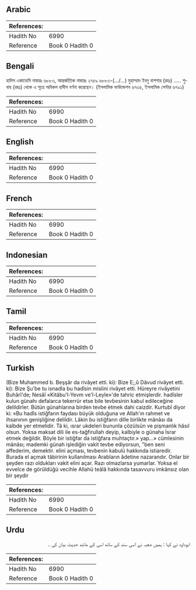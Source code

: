 ## Arabic


<div dir="rtl" lang="ar" style={{fontSize:'larger',backgroundColor:'#f8f9fa',padding:20}}>

</div>
<div style={{backgroundColor:'#f8f9fa',padding:20, marginBottom: 10}}><table> <thead> <tr> <th>References:</th> <th></th> </tr> </thead> <tbody><tr><td>Hadith No</td><td>6990</td></tr><tr><td>Reference</td><td>Book 0 Hadith 0</td></tr></tbody></table></div>

## Bengali


<div dir="ltr" lang="bn" style={{fontSize:'larger',backgroundColor:'#f8f9fa',padding:20}}>
হাদিস একাডেমি নাম্বারঃ ৬৮৮৩, আন্তর্জাতিক নাম্বারঃ ২৭৫৯ ৬৮৮৩-(…/…) মুহাম্মাদ ইবনু বাশশার (রহঃ) ..... শুবাহ (রহঃ) থেকে এ সূত্রে অবিকল হাদীস বর্ণনা করেছেন। (ইসলামিক ফাউন্ডেশন ৬৭৩৫, ইসলামিক সেন্টার ৬৭৯১)
</div>
<div style={{backgroundColor:'#f8f9fa',padding:20, marginBottom: 10}}><table> <thead> <tr> <th>References:</th> <th></th> </tr> </thead> <tbody><tr><td>Hadith No</td><td>6990</td></tr><tr><td>Reference</td><td>Book 0 Hadith 0</td></tr></tbody></table></div>

## English


<div dir="ltr" lang="en" style={{fontSize:'larger',backgroundColor:'#f8f9fa',padding:20}}>

</div>
<div style={{backgroundColor:'#f8f9fa',padding:20, marginBottom: 10}}><table> <thead> <tr> <th>References:</th> <th></th> </tr> </thead> <tbody><tr><td>Hadith No</td><td>6990</td></tr><tr><td>Reference</td><td>Book 0 Hadith 0</td></tr></tbody></table></div>

## French


<div dir="ltr" lang="fr" style={{fontSize:'larger',backgroundColor:'#f8f9fa',padding:20}}>

</div>
<div style={{backgroundColor:'#f8f9fa',padding:20, marginBottom: 10}}><table> <thead> <tr> <th>References:</th> <th></th> </tr> </thead> <tbody><tr><td>Hadith No</td><td>6990</td></tr><tr><td>Reference</td><td>Book 0 Hadith 0</td></tr></tbody></table></div>

## Indonesian


<div dir="ltr" lang="id" style={{fontSize:'larger',backgroundColor:'#f8f9fa',padding:20}}>

</div>
<div style={{backgroundColor:'#f8f9fa',padding:20, marginBottom: 10}}><table> <thead> <tr> <th>References:</th> <th></th> </tr> </thead> <tbody><tr><td>Hadith No</td><td>6990</td></tr><tr><td>Reference</td><td>Book 0 Hadith 0</td></tr></tbody></table></div>

## Tamil


<div dir="ltr" lang="ta" style={{fontSize:'larger',backgroundColor:'#f8f9fa',padding:20}}>

</div>
<div style={{backgroundColor:'#f8f9fa',padding:20, marginBottom: 10}}><table> <thead> <tr> <th>References:</th> <th></th> </tr> </thead> <tbody><tr><td>Hadith No</td><td>6990</td></tr><tr><td>Reference</td><td>Book 0 Hadith 0</td></tr></tbody></table></div>

## Turkish


<div dir="ltr" lang="tr" style={{fontSize:'larger',backgroundColor:'#f8f9fa',padding:20}}>
(Bize Muhammed b. Beşşâr da rivâyet etti. ki): Bize E;,û Dâvud rivâyet etti. ki): Bize Şu'be tu isnadla bu hadîsin mislini rivâyet etti. Hüreyre rivâyetini Buhârî'de; Nesâî «Kitâbu’l-Yevm ve'l-Leyle»'de tahric etmişlerdir. hadîsler kulun günahı defalarca tekerrür etse bile tevbesinin kabul edileceğine delildirler. Bütün günahlarına birden tevbe etmek dahi caizdir. Kurtubî diyor ki: «Bu hadîs istiğfarın faydası büyük olduğuna ve Allah'ın rahmet ve ihsanının genişliğine delildir. Lâkin bu istiğfarın dille birlikte mânâsı da kalbde yer etmelidir. Tâ ki, ısrar ukdeleri bununla çözülsün ve pişmanlık hâsıl olsun. Yoksa maksat dili ile es-tağfirullah deyip, kalbiyle o günaha İsrar etmek değildir. Böyle bir istiğfar da istiğfara muhtaçtır.» yap...» cümlesinin mânâsı; mademki günah işlediğin vakit tevbe ediyorsun, "ben seni affederim, demektir. elini açması, tevbenin kabulü hakkında istiaredir. Burada el açmak tâbirinin kullanılması Arabların âdetine nazarandır. Onlar bir şeyden razı oldukları vakit elini açar. Razı olmazlarsa yumarlar. Yoksa el evvelce de görüldüğü vecihle Allahü teâlâ hakkında tasavvuru imkânsız olan bir şeydir
</div>
<div style={{backgroundColor:'#f8f9fa',padding:20, marginBottom: 10}}><table> <thead> <tr> <th>References:</th> <th></th> </tr> </thead> <tbody><tr><td>Hadith No</td><td>6990</td></tr><tr><td>Reference</td><td>Book 0 Hadith 0</td></tr></tbody></table></div>

## Urdu


<div dir="rtl" lang="ur" style={{fontSize:'larger',backgroundColor:'#f8f9fa',padding:20}}>
ابوداود نے کہا : ہمیں شعبہ نے اسی سند کے ساتھ اسی کے مانند حدیث بیان کی ۔
</div>
<div style={{backgroundColor:'#f8f9fa',padding:20, marginBottom: 10}}><table> <thead> <tr> <th>References:</th> <th></th> </tr> </thead> <tbody><tr><td>Hadith No</td><td>6990</td></tr><tr><td>Reference</td><td>Book 0 Hadith 0</td></tr></tbody></table></div>